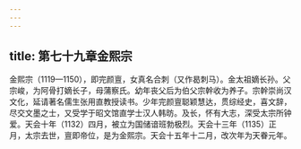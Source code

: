 ```yaml
---
---
---
```

title: 第七十九章金熙宗
---



金熙宗（1119—1150），即完颜亶，女真名合刺（又作曷刺马）。金太祖嫡长孙。父宗峻，为阿骨打嫡长子，母蒲察氏。幼年丧父后为伯父宗幹收为养子。宗幹崇尚汉文化，延请著名儒生张用直教授读书。少年完颜亶聪颖慧达，贯综经史，喜文辞，尽交文墨之士，又受学于昭文馆直学士汉人韩昉。及长，怀有大志，深受太宗所钟爱。天会十年（1132）四月，被立为国储谙班勃极烈。天会十三年（1135）正月，太宗去世，亶即帝位，是为金熙宗。天会十五年十二月，改次年为天眷元年。